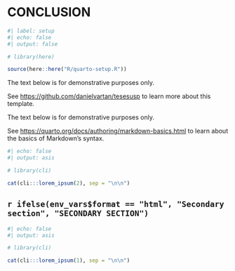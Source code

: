 <!-- %:::% .common h1 begin %:::% -->
# CONCLUSION
<!-- %:::% .common h1 end %:::% -->

```r
#| label: setup
#| echo: false
#| output: false

# library(here)

source(here::here("R/quarto-setup.R"))
```

::: {.content-visible when-format="html"}
::: {.callout-important}
The text below is for demonstrative purposes only.

See <https://github.com/danielvartan/tesesusp> to learn more about this template.
:::
:::

::: {.content-visible when-format="pdf"}
::: {.callout-important}
The text below is for demonstrative purposes only.

\vspace{5pt}

See <https://quarto.org/docs/authoring/markdown-basics.html> to learn about the basics of Markdown's syntax.
:::
\vspace{10pt}
:::

```r
#| echo: false
#| output: asis

# library(cli)

cat(cli:::lorem_ipsum(2), sep = "\n\n")
```

## `r ifelse(env_vars$format == "html", "Secondary section", "SECONDARY SECTION")`

```r
#| echo: false
#| output: asis

# library(cli)

cat(cli:::lorem_ipsum(1), sep = "\n\n")
```
